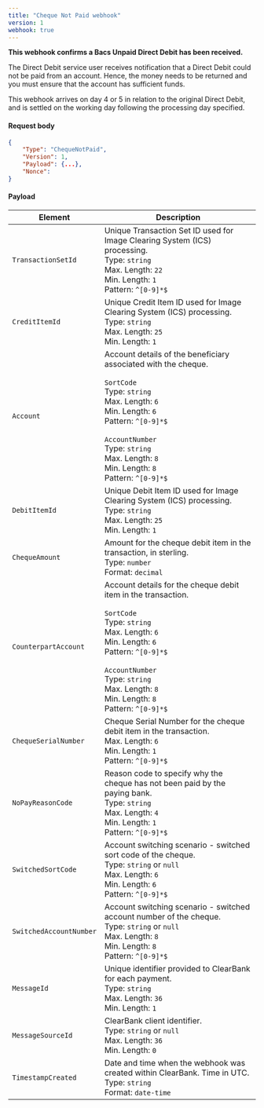 ```yaml
---
title: "Cheque Not Paid webhook"
version: 1
webhook: true
---
```


**This webhook confirms a Bacs Unpaid Direct Debit has been received.**

The Direct Debit service user receives notification that a Direct Debit
could not be paid from an account. Hence, the money needs to be
returned and you must ensure that the account has sufficient funds.

This webhook arrives on day 4 or 5 in relation to the original Direct
Debit, and is settled on the working day following the processing day specified.


#### Request body

```json
{
    "Type": "ChequeNotPaid",
    "Version": 1,                                                         
    "Payload": {...},
    "Nonce":
}
```

#### Payload
| Element                    | Description                |
|----------------------------|----------------------------|
| `TransactionSetId`         |Unique Transaction Set ID used for Image Clearing System (ICS) processing.<br/>Type: `string`<br/>Max. Length: `22`<br/>Min. Length: `1`<br/>Pattern: `^[0-9]*$`|
| `CreditItemId`             |Unique Credit Item ID used for Image Clearing System (ICS) processing.<br/>Type: `string`<br/>Max. Length: `25`<br/>Min. Length: `1`|
| `Account`                  |Account details of the beneficiary associated with the cheque.<br/><br/>`SortCode`<br/>Type: `string`<br/>Max. Length: `6`<br/>Min. Length: `6`<br/>Pattern: `^[0-9]*$`<br/><br/>`AccountNumber`<br/>Type: `string`<br/>Max. Length: `8`<br/>Min. Length: `8`<br/>Pattern: `^[0-9]*$`|
| `DebitItemId`              |Unique Debit Item ID used for Image Clearing System (ICS) processing.<br/>Type: `string`<br/>Max. Length: `25`<br/>Min. Length: `1`|
| `ChequeAmount`             |Amount for the cheque debit item in the transaction, in sterling.<br/>Type: `number`<br/>Format: `decimal`|
| `CounterpartAccount`       |Account details for the cheque debit item in the transaction.<br/><br/>`SortCode`<br/>Type: `string`<br/>Max. Length: `6`<br/>Min. Length: `6`<br/>Pattern: `^[0-9]*$`<br/><br/>`AccountNumber`<br/>Type: `string`<br/>Max. Length: `8`<br/>Min. Length: `8`<br/>Pattern: `^[0-9]*$`|
| `ChequeSerialNumber`       |Cheque Serial Number for the cheque debit item in the transaction.<br/>Max. Length: `6`<br/>Min. Length: `1`<br/>Pattern: `^[0-9]*$`<br/>|
| `NoPayReasonCode`          |Reason code to specify why the cheque has not been paid by the paying bank.<br/>Type: `string`<br/>Max. Length: `4`<br/>Min. Length: `1`<br/>Pattern: `^[0-9]*$`|
| `SwitchedSortCode`         |Account switching scenario - switched sort code of the cheque.<br/>Type: `string` or `null`<br/>Max. Length: `6`<br/>Min. Length: `6`<br/>Pattern: `^[0-9]*$`|
| `SwitchedAccountNumber`    |Account switching scenario - switched account number of the cheque.<br/>Type: `string` or `null`<br/>Max. Length: `8`<br/>Min. Length: `8`<br/>Pattern: `^[0-9]*$`|
| `MessageId`                |Unique identifier provided to ClearBank for each payment.<br/>Type: `string`<br/>Max. Length: `36`<br/>Min. Length: `1`|
| `MessageSourceId`          |ClearBank client identifier.<br/>Type: `string` or `null`<br/>Max. Length: `36`<br/>Min. Length: `0`|
| `TimestampCreated`         |Date and time when the webhook was created within ClearBank. Time in UTC.<br/>Type: `string`<br/>Format: `date-time`|